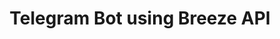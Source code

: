 ---
title: 'Telegram Bot using Breeze API'
description: 'Explore of how to integrate Breeze using Breeze API: Telegram Bot'
---